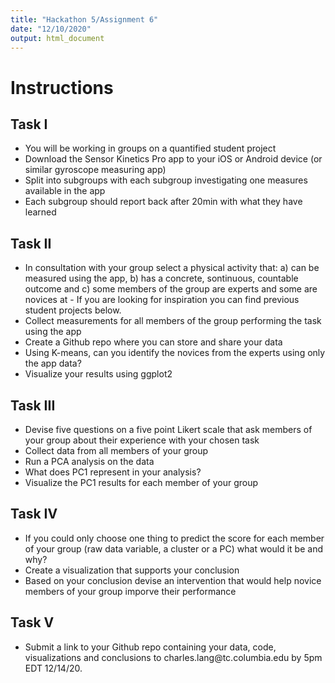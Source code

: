 ```yaml
---
title: "Hackathon 5/Assignment 6"
date: "12/10/2020"
output: html_document
---
```


# Instructions

## Task I
* You will be working in groups on a quantified student project
* Download the Sensor Kinetics Pro app to your iOS or Android device (or similar gyroscope measuring app)
* Split into subgroups with each subgroup investigating one measures available in the app
* Each subgroup should report back after 20min with what they have learned

## Task II
* In consultation with your group select a physical activity that: a) can be measured using the app, b) has a concrete, sontinuous, countable outcome and c) some members of the group are experts and some are novices at - If you are looking for inspiration you can find previous student projects below.
* Collect measurements for all members of the group performing the task using the app
* Create a Github repo where you can store and share your data
* Using K-means, can you identify the novices from the experts using only the app data?
* Visualize your results using ggplot2

## Task III
* Devise five questions on a five point Likert scale that ask members of your group about their experience with your chosen task
* Collect data from all members of your group
* Run a PCA analysis on the data
* What does PC1 represent in your analysis?
* Visualize the PC1 results for each member of your group

## Task IV
* If you could only choose one thing to predict the score for each member of your group (raw data variable, a cluster or a PC) what would it be and why?
* Create a visualization that supports your conclusion
* Based on your conclusion devise an intervention that would help novice members of your group imporve their performance

## Task V
* Submit a link to your Github repo containing your data, code, visualizations and conclusions to charles.lang@tc.columbia.edu by 5pm EDT 12/14/20.
